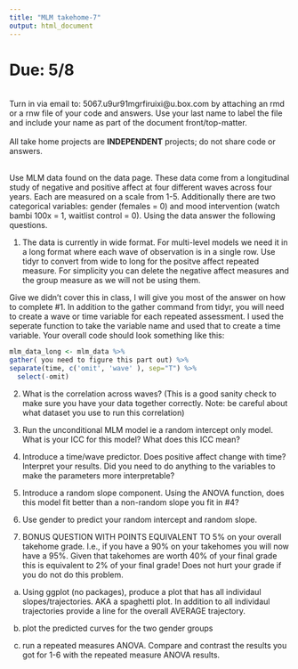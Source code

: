 ```yaml
---
title: "MLM takehome-7"
output: html_document
---
```


# Due: 5/8  
<br>
Turn in via email to: 5067.u9ur91mgrfiruixi@u.box.com by attaching an rmd or a rnw file of your code and answers. Use your last name to label the file and include your name as part of the document front/top-matter.  
<br>
All take home projects are **INDEPENDENT** projects; do not share code or answers. 

<br>
Use MLM data found on the data page. These data come from a longitudinal study of negative and positive affect at four different waves across four years. Each are measured on a scale from 1-5. Additionally there are two categorical variables: gender (females = 0) and mood intervention (watch bambi 100x = 1, waitlist control = 0). Using the data answer the following questions. 

1. The data is currently in wide format. For multi-level models we need it in a long format where each wave of observation is in a single row. Use tidyr to convert from wide to long for the positve affect repeated measure. For simplicity you can delete the negative affect measures and the group measure as we will not be using them. 

Give we didn't cover this in class, I will give you most of the answer on how to complete #1. In addition to the gather command from tidyr, you will need to create a wave or time variable for each repeated assessment. I used the seperate function to take the variable name and used that to create a time variable. Your overall code should look something like this: 

```r
mlm_data_long <- mlm_data %>%
gather( you need to figure this part out) %>% 
separate(time, c('omit', 'wave' ), sep="T") %>% 
  select(-omit)
```

2. What is the correlation across waves? (This is a good sanity check to make sure you have your data together correctly. Note: be careful about what dataset you use to run this correlation)

3. Run the unconditional MLM model ie a random intercept only model. What is your ICC for this model? What does this ICC mean? 

4. Introduce a time/wave predictor. Does positive affect change with time? Interpret your results. Did you need to do anything to the variables to make the parameters more interpretable? 

5. Introduce a random slope component. Using the ANOVA function, does this model fit better than a non-random slope you fit in #4? 

6. Use gender to predict your random intercept and random slope. 

7. BONUS QUESTION WITH POINTS EQUIVALENT TO 5% on your overall takehome grade. I.e., if you have a 90% on your takehomes you will now have a 95%. Given that takehomes are worth 40% of your final grade this is equivalent to 2% of your final grade! Does not hurt your grade if you do not do this problem. 

a) Using ggplot (no packages), produce a plot that has all individaul slopes/trajectories. AKA a spaghetti plot. In addition to all individaul trajectories provide a line for the overall AVERAGE trajectory. 

b) plot the predicted curves for the two gender groups

c) run a repeated measures ANOVA. Compare and contrast the results you got for 1-6 with the repeated measure ANOVA results. 